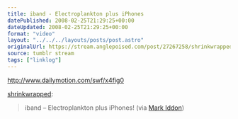 ```yaml
---
title: iband - Electroplankton plus iPhones
datePublished: 2008-02-25T21:29:25+00:00
dateUpdated: 2008-02-25T21:29:25+00:00
format: "video"
layout: "../../../layouts/posts/post.astro"
originalUrl: https://stream.anglepoised.com/post/27267258/shrinkwrappediband-electroplankton-plus
source: tumblr stream
tags: ["linklog"]
---
```


http://www.dailymotion.com/swf/x4fig0

[shrinkwrapped][1]:

> iband &#8211; Electroplankton plus iPhones! (via [Mark Iddon][2])

[1]: http://tumblefeed.thair.net/post/27235068
[2]: http://markiddon.wordpress.com/2008/02/25/multiplatform-music-to-my-ears/
